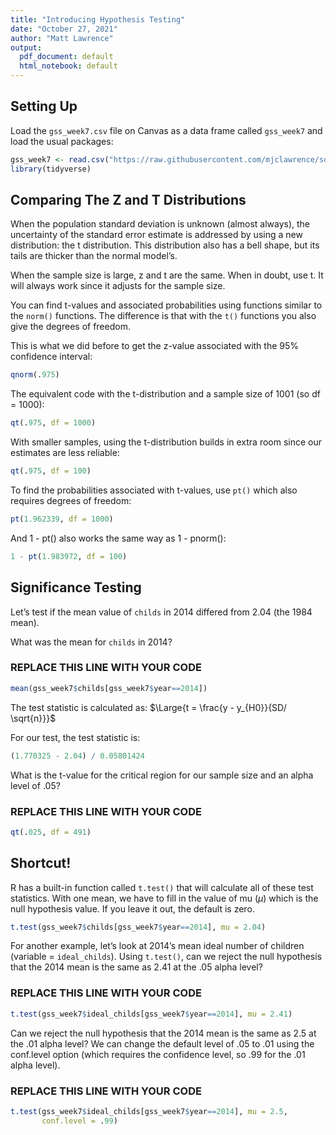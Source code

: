 ```yaml
---
title: "Introducing Hypothesis Testing"
date: "October 27, 2021"
author: "Matt Lawrence"
output:
  pdf_document: default
  html_notebook: default
---
```


## Setting Up

Load the `gss_week7.csv` file on Canvas as a data frame called `gss_week7` and load the usual packages:

```r
gss_week7 <- read.csv("https://raw.githubusercontent.com/mjclawrence/soci385_f21/main/data/gss_week7.csv")
library(tidyverse)
```


## Comparing The Z and T Distributions

When the population standard deviation is unknown (almost always), the uncertainty of the standard error estimate is addressed by using a new distribution: the t distribution. This distribution also has a bell shape, but its tails are thicker than the normal model’s.

When the sample size is large, z and t are the same. When in doubt, use t. It will always work since it adjusts for the sample size.

You can find t-values and associated probabilities using functions similar to the `norm()` functions. The difference is that with the `t()` functions you also give the degrees of freedom.


This is what we did before to get the z-value associated with the 95% confidence interval:
```r
qnorm(.975) 
```

The equivalent code with the t-distribution and a sample size of 1001 (so df = 1000):
```r
qt(.975, df = 1000)
```

With smaller samples, using the t-distribution builds in extra room since our estimates are less reliable: 
```r
qt(.975, df = 100)
```

To find the probabilities associated with t-values, use `pt()` which also requires degrees of freedom:
```r
pt(1.962339, df = 1000)
```

And 1 - pt() also works the same way as 1 - pnorm():
```r
1 - pt(1.983972, df = 100)
```


## Significance Testing

Let's test if the mean value of `childs` in 2014 differed from 2.04 (the 1984 mean).

What was the mean for `childs` in 2014?

### REPLACE THIS LINE WITH YOUR CODE

```r
mean(gss_week7$childs[gss_week7$year==2014])
```


The test statistic is calculated as: 
$\Large{t = \frac{y - y_{H0}}{SD/ \sqrt{n}}}$

For our test, the test statistic is:

```r
(1.770325 - 2.04) / 0.05801424
```

What is the t-value for the critical region for our sample size and an alpha level of .05?

### REPLACE THIS LINE WITH YOUR CODE ###

```r
qt(.025, df = 491)
```


## Shortcut!

R has a built-in function called `t.test()` that will calculate all of these test statistics. With one mean, we have to fill in the value of mu ($\mu$) which is the null hypothesis value. If you leave it out, the default is zero.

```r
t.test(gss_week7$childs[gss_week7$year==2014], mu = 2.04)
```

For another example, let's look at 2014's mean ideal number of children (variable = `ideal_childs`). Using `t.test()`, can we reject the null hypothesis that the 2014 mean is the same as 2.41 at the .05 alpha level?

### REPLACE THIS LINE WITH YOUR CODE

```r
t.test(gss_week7$ideal_childs[gss_week7$year==2014], mu = 2.41)
```

Can we reject the null hypothesis that the 2014 mean is the same as 2.5 at the .01 alpha level? We can change the default level of .05 to .01 using the conf.level option (which requires the confidence level, so .99 for the .01 alpha level).

### REPLACE THIS LINE WITH YOUR CODE

```r
t.test(gss_week7$ideal_childs[gss_week7$year==2014], mu = 2.5,
       conf.level = .99)
```
